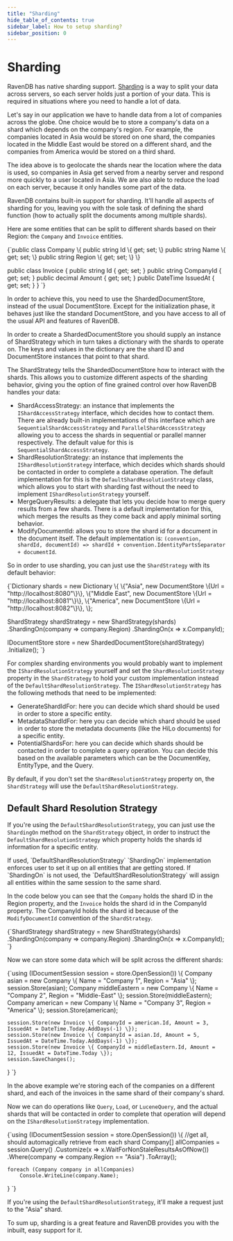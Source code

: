 ```yaml
---
title: "Sharding"
hide_table_of_contents: true
sidebar_label: How to setup sharding?
sidebar_position: 0
---
```



# Sharding

RavenDB has native sharding support. [Sharding](https://en.wikipedia.org/wiki/Shard_(database_architecture)) is a way to split your data across servers, so each server holds just a portion of your data. This is required in situations where you need to handle a lot of data.

Let's say in our application we have to handle data from a lot of companies across the globe. One choice would be to store a company's data on a shard which depends on the company's region. For example, the companies located in Asia would be stored on one shard, the companies located in the Middle East would be stored on a different shard, and the companies from America would be stored on a third shard.

The idea above is to geolocate the shards near the location where the data is used, so companies in Asia get served from a nearby server and respond more quickly to a user located in Asia. We are also able to reduce the load on each server, because it only handles some part of the data.

RavenDB contains built-in support for sharding. It'll handle all aspects of sharding for you, leaving you with the sole task of defining the shard function (how to actually split the documents among multiple shards).

Here are some entities that can be split to different shards based on their Region: the `Company` and `Invoice` entities.

<TabItem value="entities" label="entities">
<CodeBlock language="csharp">
{`public class Company
\{
	public string Id \{ get; set; \}
	public string Name \{ get; set; \}
	public string Region \{ get; set; \}
\}

public class Invoice
\{
	public string Id \{ get; set; \}
	public string CompanyId \{ get; set; \}
	public decimal Amount \{ get; set; \}
	public DateTime IssuedAt \{ get; set; \}
\}
`}
</CodeBlock>
</TabItem>

In order to achieve this, you need to use the ShardedDocumentStore, instead of the usual DocumentStore. Except for the initialization phase, it behaves just like the standard DocumentStore, and you have access to all of the usual API and features of RavenDB.

In order to create a ShardedDocumentStore you should supply an instance of ShardStrategy which in turn takes a dictionary with the shards to operate on. The keys and values in the dictionary are the shard ID and DocumentStore instances that point to that shard.

The ShardStrategy tells the ShardedDocumentStore how to interact with the shards. This allows you to customize different aspects of the sharding behavior, giving you the option of fine grained control over how RavenDB handles your data:

* ShardAccessStrategy: an instance that implements the `IShardAccessStrategy` interface, which decides how to contact them. There are already built-in implementations of this interface which are `SequentialShardAccessStrategy` and `ParallelShardAccessStrategy` allowing you to access the shards in sequential or parallel manner respectively. The default value for this is `SequentialShardAccessStrategy`.
* ShardResolutionStrategy: an instance that implements the `IShardResolutionStrategy` interface, which decides which shards should be contacted in order to complete a database operation. The default implementation for this is the `DefaultShardResolutionStrategy` class, which allows you to start with sharding fast without the need to implement `IShardResolutionStrategy` yourself.
* MergeQueryResults: a delegate that lets you decide how to merge query results from a few shards. There is a default implementation for this, which merges the results as they come back and apply minimal sorting behavior.
* ModifyDocumentId: allows you to store the shard id for a document in the document itself. The default implementation is: `(convention, shardId, documentId) => shardId + convention.IdentityPartsSeparator + documentId`.

So in order to use sharding, you can just use the `ShardStrategy` with its default behavior:

<TabItem value="store" label="store">
<CodeBlock language="csharp">
{`Dictionary<string, IDocumentStore> shards = new Dictionary<string, IDocumentStore>
             	\{
             		\{"Asia", new DocumentStore \{Url = "http://localhost:8080"\}\},
             		\{"Middle East", new DocumentStore \{Url = "http://localhost:8081"\}\},
             		\{"America", new DocumentStore \{Url = "http://localhost:8082"\}\},
             	\};

ShardStrategy shardStrategy = new ShardStrategy(shards)
	.ShardingOn<Company>(company => company.Region)
	.ShardingOn<Invoice>(x => x.CompanyId);

IDocumentStore store = new ShardedDocumentStore(shardStrategy)
	.Initialize();
`}
</CodeBlock>
</TabItem>

For complex sharding environments you would probably want to implement the `IShardResolutionStrategy` yourself and set the `ShardResolutionStrategy` property in the  `ShardStrategy` to hold your custom implementation instead of the `DefaultShardResolutionStrategy`. The `IShardResolutionStrategy` has the following methods that need to be implemented:

- GenerateShardIdFor: here you can decide which shard should be used in order to store a specific entity.
- MetadataShardIdFor: here you can decide which shard should be used in order to store the metadata documents (like the HiLo documents) for a specific entity.
- PotentialShardsFor: here you can decide which shards should be contacted in order to complete a query operation. You can decide this based on the available parameters which can be the DocumentKey, EntityType, and the Query.

By default, if you don't set the `ShardResolutionStrategy` property on, the `ShardStrategy` will use the `DefaultShardResolutionStrategy`. 

## Default Shard Resolution Strategy

If you're using the `DefaultShardResolutionStrategy`, you can just use the `ShardingOn` method on the `ShardStrategy` object, in order to instruct the `DefaultShardResolutionStrategy` which property holds the shards id information for a specific entity.   

<Admonition type="note" title="Note">
If used, `DefaultShardResolutionStrategy` `ShardingOn` implementation enforces user to set it up on all entities that are getting stored.
</Admonition>

<Admonition type="note" title="Note">
If `ShardingOn` is not used, the `DefaultShardResolutionStrategy` will assign all entities within the same session to the same shard.
</Admonition>

In the code below you can see that the `Company` holds the shard ID in the Region property, and the `Invoice` holds the shard id in the CompanyId property. The CompanyId holds the shard id because of the `ModifyDocumentId` convention of the `ShardStrategy`.

<TabItem value="sharding_1" label="sharding_1">
<CodeBlock language="csharp">
{`ShardStrategy shardStrategy = new ShardStrategy(shards)
	.ShardingOn<Company>(company => company.Region)
	.ShardingOn<Invoice>(x => x.CompanyId);
`}
</CodeBlock>
</TabItem>

Now we can store some data which will be split across the different shards:

<TabItem value="SaveEntities" label="SaveEntities">
<CodeBlock language="csharp">
{`using (IDocumentSession session = store.OpenSession())
\{
	Company asian = new Company \{ Name = "Company 1", Region = "Asia" \};
	session.Store(asian);
	Company middleEastern = new Company \{ Name = "Company 2", Region = "Middle-East" \};
	session.Store(middleEastern);
	Company american = new Company \{ Name = "Company 3", Region = "America" \};
	session.Store(american);

	session.Store(new Invoice \{ CompanyId = american.Id, Amount = 3, IssuedAt = DateTime.Today.AddDays(-1) \});
	session.Store(new Invoice \{ CompanyId = asian.Id, Amount = 5, IssuedAt = DateTime.Today.AddDays(-1) \});
	session.Store(new Invoice \{ CompanyId = middleEastern.Id, Amount = 12, IssuedAt = DateTime.Today \});
	session.SaveChanges();
\}
`}
</CodeBlock>
</TabItem>

In the above example we're storing each of the companies on a different shard, and each of the invoices in the same shard of their company's shard.

Now we can do operations like `Query`, `Load`, or `LuceneQuery`, and the actual shards that will be contacted in order to complete that operation will depend on the `IShardResolutionStrategy` implementation.

<TabItem value="Query" label="Query">
<CodeBlock language="csharp">
{`using (IDocumentSession session = store.OpenSession())
\{
	//get all, should automagically retrieve from each shard
	Company[] allCompanies = session.Query<Company>()
		.Customize(x => x.WaitForNonStaleResultsAsOfNow())
		.Where(company => company.Region == "Asia")
		.ToArray();

	foreach (Company company in allCompanies)
		Console.WriteLine(company.Name);
\}
`}
</CodeBlock>
</TabItem>

If you're using the `DefaultShardResolutionStrategy`, it'll make a request just to the "Asia" shard.

To sum up, sharding is a great feature and RavenDB provides you with the inbuilt, easy support for it.

